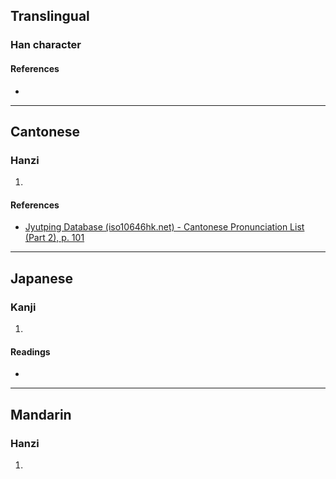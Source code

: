 {{character info}}
==Translingual==

===Han character===
{{Han char|rn=46|rad=山|as=13|sn=16|four=26711|canj=UWLY|ids=⿰山罪}}

====References====
* {{Han ref|kx=0321.081|dkj=49057|hdz=10800.170|uh=5DB5|ud=23989|bh=E962|bd=59746}}

----

==Cantonese==

===Hanzi===
{{yue-hanzi|jyut=[[zeoi2]]|y=jeui2}}

# {{rfdef|yue|sort=山13}}

====References====
* [http://www.iso10646hk.net/jp/document/download.jsp Jyutping Database (iso10646hk.net) - Cantonese Pronunciation List (Part 2), p. 101]

----

==Japanese==

===Kanji===
{{ja-kanji|grade=|rs=山13}}

# {{rfdef|ja|sort=山13}}

====Readings====
* {{ja-readings|on=[[さい]] (sai)|kun=}}

----

==Mandarin==

===Hanzi===
{{cmn-hanzi|pin=[[zuǐ]] ([[zui3]])|wg=tsui<sup>3</sup>}}

# {{rfdef|cmn|sort=山13}}